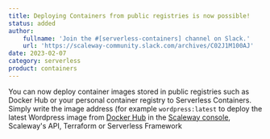 ```yaml
---
title: Deploying Containers from public registries is now possible!
status: added
author:
    fullname: 'Join the #[serverless-containers] channel on Slack.'
    url: 'https://scaleway-community.slack.com/archives/C02J1M100AJ'
date: 2023-02-07
category: serverless
product: containers
---
```


You can now deploy container images stored in public registries such as Docker Hub or your personal container registry to Serverless Containers. 
Simply write the image address (for example `wordpress:latest` to deploy the latest Wordpress image from [Docker Hub](https://hub.docker.com/) in the [Scaleway console](https://console.scaleway.com), Scaleway's API, Terraform or Serverless Framework 

